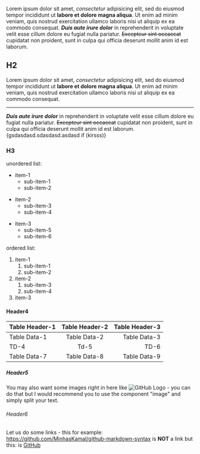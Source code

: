 Lorem ipsum dolor sit amet, _consectetur_ adipisicing elit, sed do eiusmod
tempor incididunt ut **labore et dolore magna aliqua**. Ut enim ad minim veniam,
quis nostrud exercitation ullamco laboris nisi ut aliquip ex ea commodo
consequat. **_Duis aute irure dolor_** in reprehenderit in voluptate velit esse
cillum dolore eu fugiat nulla pariatur. ~~Excepteur sint occaecat~~ cupidatat non
proident, sunt in culpa qui officia deserunt mollit anim id est laborum.

## H2

Lorem ipsum dolor sit amet, _consectetur_ adipisicing elit, sed do eiusmod
tempor incididunt ut **labore et dolore magna aliqua**. Ut enim ad minim veniam,
quis nostrud exercitation ullamco laboris nisi ut aliquip ex ea commodo
consequat.

---

**_Duis aute irure dolor_** in reprehenderit in voluptate velit esse
cillum dolore eu fugiat nulla pariatur. ~~Excepteur sint occaecat~~ cupidatat non
proident, sunt in culpa qui officia deserunt mollit anim id est laborum.
\{gsdasdasd.sdasdasd.asdasd if (kirsss)}

### H3

unordered list:

- item-1
  - sub-item-1
  - sub-item-2

* item-2
  - sub-item-3
  - sub-item-4

- item-3
  - sub-item-5
  - sub-item-6

ordered list:

1. item-1
   1. sub-item-1
   2. sub-item-2
2. item-2
   1. sub-item-3
   2. sub-item-4
3. item-3

#### Header4

| Table Header-1 | Table Header-2 | Table Header-3 |
| :------------- | :------------: | -------------: |
| Table Data-1   |  Table Data-2  |   Table Data-3 |
| TD-4           |      Td-5      |           TD-6 |
| Table Data-7   |  Table Data-8  |   Table Data-9 |

##### Header5

You may also want some images right in here like ![GitHub Logo](https://cloud.githubusercontent.com/assets/5456665/13322882/e74f6626-dc00-11e5-921d-f6d024a01eaa.png "GitHub") - you can do that but I would recommend you to use the component "image" and simply split your text.

###### Header6

Let us do some links - this for example: https://github.com/MinhasKamal/github-markdown-syntax is **NOT** a link but this: is [GitHub](https://github.com/MinhasKamal/github-markdown-syntax)

